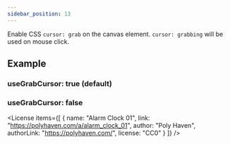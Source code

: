 ```yaml
---
sidebar_position: 13
---
```



<OptionDescriptor type="boolean" defaultVal="false" />

Enable CSS `cursor: grab` on the canvas element.
`cursor: grabbing` will be used on mouse click.

## Example
### useGrabCursor: true (default)
<View3D
  src="/egjs-view3d/model/draco/alarm.glb"
  useGrabCursor={true}
  showExampleCode />

### useGrabCursor: false
<View3D
  src="/egjs-view3d/model/draco/alarm.glb"
  useGrabCursor={false}
  showExampleCode />

<License items={[
  {
    name: "Alarm Clock 01",
    link: "https://polyhaven.com/a/alarm_clock_01",
    author: "Poly Haven",
    authorLink: "https://polyhaven.com/",
    license: "CC0"
  }
]} />
